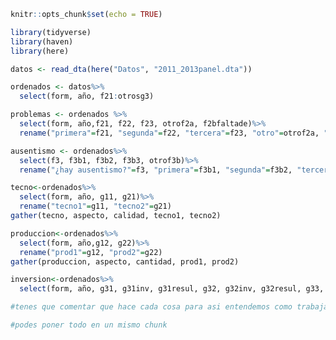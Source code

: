 ```r
knitr::opts_chunk$set(echo = TRUE)
```


```r
library(tidyverse)
library(haven)
library(here)

datos <- read_dta(here("Datos", "2011_2013panel.dta"))

ordenados <- datos%>%
  select(form, año, f21:otrosg3)

problemas <- ordenados %>%
  select(form, año,f21, f22, f23, otrof2a, f2bfaltade)%>%
  rename("primera"=f21, "segunda"=f22, "tercera"=f23, "otro"=otrof2a, "falta de motivación"=f2bfaltade)

ausentismo <- ordenados%>%
  select(f3, f3b1, f3b2, f3b3, otrof3b)%>%
  rename("¿hay ausentismo?"=f3, "primera"=f3b1, "segunda"=f3b2, "tercera"=f3b3, "otro"=otrof3b)

tecno<-ordenados%>%
  select(form, año, g11, g21)%>%
  rename("tecno1"=g11, "tecno2"=g21)
gather(tecno, aspecto, calidad, tecno1, tecno2)

produccion<-ordenados%>%
  select(form, año,g12, g22)%>%
  rename("prod1"=g12, "prod2"=g22)
gather(produccion, aspecto, cantidad, prod1, prod2)

inversion<-ordenados%>%
  select(form, año, g31, g31inv, g31resul, g32, g32inv, g32resul, g33, g33inv, g33resul, g36, g36inv, g36resul, g37, g37inv, g37resul, g38, g38inv, g38resul, g39, g39inv, g39resul)
```



```r


#tenes que comentar que hace cada cosa para asi entendemos como trabajar con cada parte

#podes poner todo en un mismo chunk
```  
    
  

